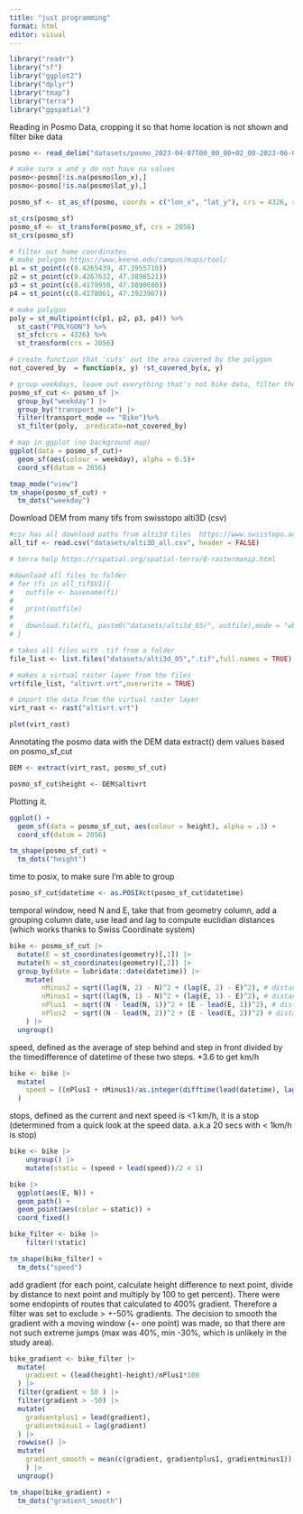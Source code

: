 ```yaml
---
title: "just programming"
format: html
editor: visual
---
```


```r
library("readr") 
library("sf") 
library("ggplot2")
library("dplyr")
library("tmap")
library("terra")
library("ggspatial")
```


Reading in Posmo Data, cropping it so that home location is not shown and filter bike data
```r
posmo <- read_delim("datasets/posmo_2023-04-07T00_00_00+02_00-2023-06-02T23_59_59+02_00.csv")

# make sure x and y do not have na values
posmo<-posmo[!is.na(posmo$lon_x),]
posmo<-posmo[!is.na(posmo$lat_y),]

posmo_sf <- st_as_sf(posmo, coords = c("lon_x", "lat_y"), crs = 4326, remove = FALSE)

st_crs(posmo_sf)
posmo_sf <- st_transform(posmo_sf, crs = 2056)
st_crs(posmo_sf)

# filter out home coordinates
# make polygon https://www.keene.edu/campus/maps/tool/ 
p1 = st_point(c(8.4265439, 47.3955710))
p2 = st_point(c(8.4267632, 47.3898521))
p3 = st_point(c(8.4179950, 47.3890680))
p4 = st_point(c(8.4178061, 47.3923967))

# make polygon
poly = st_multipoint(c(p1, p2, p3, p4)) %>%
  st_cast("POLYGON") %>%
  st_sfc(crs = 4326) %>%
  st_transform(crs = 2056)

# create function that 'cuts' out the area covered by the polygon
not_covered_by  = function(x, y) !st_covered_by(x, y)

# group weekdays, leave out everything that's not bike data, filter the polygon
posmo_sf_cut <- posmo_sf |> 
  group_by("weekday") |>
  group_by("transport_mode") |>
  filter(transport_mode == "Bike")%>%
  st_filter(poly, .predicate=not_covered_by)

# map in ggplot (no background map)
ggplot(data = posmo_sf_cut)+
  geom_sf(aes(colour = weekday), alpha = 0.5)+
  coord_sf(datum = 2056) 

tmap_mode("view")
tm_shape(posmo_sf_cut) +
  tm_dots("weekday") 

```

Download DEM from many tifs from swisstopo alti3D (csv)
```r

#csv has all download paths from alti3d tiles  https://www.swisstopo.admin.ch/en/geodata/height/alti3d.html 
all_tif <- read.csv("datasets/alti3D_all.csv", header = FALSE)

# terra help https://rspatial.org/spatial-terra/8-rastermanip.html 

#download all files to folder
# for (fi in all_tif$V1){
#   outfile <- basename(fi)
# 
#   print(outfile)
# 
#   download.file(fi, paste0("datasets/alti3d_05/", outfile),mode = "wb")  # mode (binary) very important
# }

# takes all files with .tif from a folder
file_list <- list.files("datasets/alti3d_05",".tif",full.names = TRUE)

# makes a virtual raster layer from the files
vrt(file_list, "altivrt.vrt",overwrite = TRUE)

# import the data from the virtual raster layer
virt_rast <- rast("altivrt.vrt")

plot(virt_rast)


```

<!-- Trying to plot it with tmap, does not work currently, as I suppose tmap will load all data in memory, as opposed to terra. -->
<!-- Need to use ggspatial (made for spatRasters) -> layer_spatial -->
<!-- This loads everything in memory as well. (4GB, crashed the program) -->

<!-- ```{r} -->
<!-- ggplot() + -->
<!-- layer_spatial(virt_rast) -->
<!-- ``` -->

Annotating the posmo data with the DEM data
extract() dem values based on posmo_sf_cut

```r
DEM <- extract(virt_rast, posmo_sf_cut)

posmo_sf_cut$height <- DEM$altivrt

```

Plotting it.
```r
ggplot() +
  geom_sf(data = posmo_sf_cut, aes(colour = height), alpha = .3) + 
  coord_sf(datum = 2056)

tm_shape(posmo_sf_cut) +
  tm_dots("height") 
```

time to posix, to make sure I'm able to group
```r
posmo_sf_cut$datetime <- as.POSIXct(posmo_sf_cut$datetime)
```

temporal window, need N and E, take that from geometry column, add a grouping column date, use lead and lag to compute euclidian distances (which works thanks to Swiss Coordinate system)
```r
bike <- posmo_sf_cut |>
  mutate(E = st_coordinates(geometry)[,1]) |> 
  mutate(N = st_coordinates(geometry)[,2]) |> 
  group_by(date = lubridate::date(datetime)) |> 
    mutate(
        nMinus2 = sqrt((lag(N, 2) - N)^2 + (lag(E, 2) - E)^2), # distance to pos -20 sec
        nMinus1 = sqrt((lag(N, 1) - N)^2 + (lag(E, 1) - E)^2), # distance to pos -10 sec
        nPlus1  = sqrt((N - lead(N, 1))^2 + (E - lead(E, 1))^2), # distance to pos +10 sec
        nPlus2  = sqrt((N - lead(N, 2))^2 + (E - lead(E, 2))^2) # distance to pos +20 sec
    ) |> 
  ungroup()
```

speed, defined as the average of step behind and step in front divided by the timedifference of datetime of these two steps. *3.6 to get km/h
```r
bike <- bike |> 
  mutate(
    speed = ((nPlus1 + nMinus1)/as.integer(difftime(lead(datetime), lag(datetime), "secs")))*3.6
  )
```

stops, defined as the current and next speed is <1 km/h, it is a stop (determined from a quick look at the speed data. a.k.a 20 secs with < 1km/h is stop)

```r
bike <- bike |>
    ungroup() |>
    mutate(static = (speed + lead(speed))/2 < 1)

bike |>
  ggplot(aes(E, N)) +
  geom_path() +
  geom_point(aes(color = static)) +
  coord_fixed()

```

```r
bike_filter <- bike |>
    filter(!static)

tm_shape(bike_filter) +
  tm_dots("speed") 
```

add gradient (for each point, calculate height difference to next point, divide by distance to next point and multiply by 100 to get percent). There were some endopints of routes that calculated to 400% gradient. Therefore a filter was set to exclude > +-50% gradients.
The decision to smooth the gradient with a moving window (+- one point) was made, so that there are not such extreme jumps (max was 40%, min -30%, which is unlikely in the study area).
```r
bike_gradient <- bike_filter |> 
  mutate(
    gradient = (lead(height)-height)/nPlus1*100
  ) |> 
  filter(gradient < 50 ) |> 
  filter(gradient > -50) |> 
  mutate(
    gradientplus1 = lead(gradient),
    gradientminus1 = lag(gradient)
  ) |> 
  rowwise() |> 
  mutate(
    gradient_smooth = mean(c(gradient, gradientplus1, gradientminus1))
    ) |> 
  ungroup()

tm_shape(bike_gradient) +
  tm_dots("gradient_smooth") 
```

